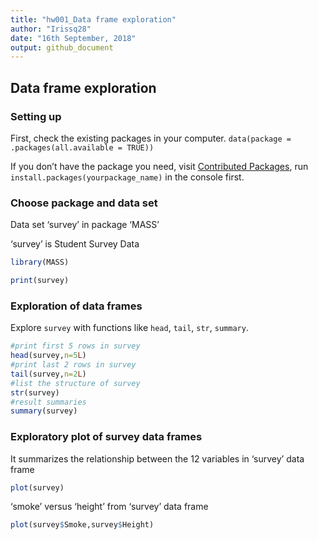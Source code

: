 ```yaml
---
title: "hw001_Data frame exploration"
author: "Irissq28"
date: "16th September, 2018"
output: github_document
---
```


## Data frame exploration

### Setting up

First, check the existing packages in your computer. 
`data(package = .packages(all.available = TRUE))`

If you don't have the package you need, visit [Contributed Packages](https://cran.r-project.org), run `install.packages(yourpackage_name)` in the console first.

### Choose package and data set

Data set 'survey' in package ‘MASS’

'survey' is Student Survey Data

```r
library(MASS)
```

```r
print(survey)
```


### Exploration of data frames

Explore `survey` with functions like `head`, `tail`, `str`, `summary`.

```r
#print first 5 rows in survey
head(survey,n=5L)
#print last 2 rows in survey
tail(survey,n=2L)
#list the structure of survey
str(survey)
#result summaries
summary(survey)
```


### Exploratory plot of survey data frames

It summarizes the relationship between the 12 variables in 'survey' data frame
```r
plot(survey)
```

'smoke' versus 'height' from 'survey' data frame
```r
plot(survey$Smoke,survey$Height)
```
